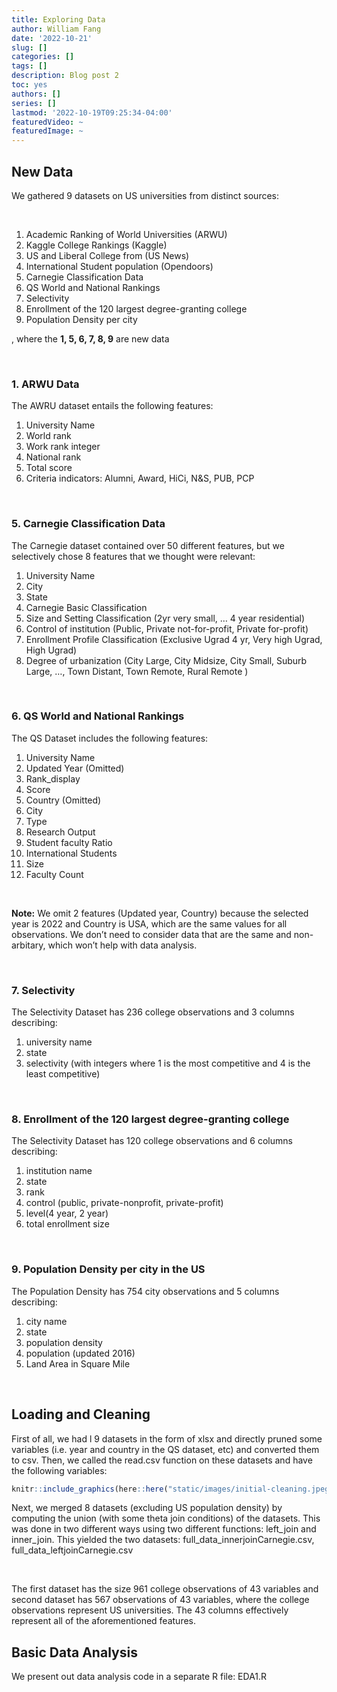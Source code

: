 ```yaml
--- 
title: Exploring Data 
author: William Fang 
date: '2022-10-21' 
slug: [] 
categories: [] 
tags: [] 
description: Blog post 2
toc: yes 
authors: [] 
series: [] 
lastmod: '2022-10-19T09:25:34-04:00' 
featuredVideo: ~ 
featuredImage: ~ 
---
```



## New Data
We gathered 9 datasets on US universities from distinct sources:

<br>

1. Academic Ranking of World Universities (ARWU)
2. Kaggle College Rankings (Kaggle)
3. US and Liberal College from (US News)
4. International Student population (Opendoors)
5. Carnegie Classification Data
6. QS World and National Rankings
7. Selectivity
8. Enrollment of the 120 largest degree-granting college
9. Population Density per city 

, where the **1, 5, 6, 7, 8, 9** are new data


<br>


### 1. ARWU Data
The AWRU dataset entails the following features:

1. University Name
2. World rank
3. Work rank integer
4. National rank
5. Total score
6. Criteria indicators: Alumni, Award, HiCi, N&S, PUB, PCP


<br>


### 5. Carnegie Classification Data
The Carnegie dataset contained over 50 different features, but we selectively chose 8 features that we thought were relevant:

1. University Name 
2. City
3. State
4. Carnegie Basic Classification 
5. Size and Setting Classification (2yr very small, … 4 year residential)
6. Control of institution (Public, Private not-for-profit, Private for-profit)
7. Enrollment Profile Classification (Exclusive Ugrad 4 yr, Very high Ugrad, High Ugrad)
8. Degree of urbanization (City Large, City Midsize, City Small, Suburb Large, …, Town Distant, Town Remote, Rural Remote )


<br>


### 6. QS World and National Rankings
The QS Dataset includes the following features:

1. University Name
2. Updated Year (Omitted)
3. Rank_display
4. Score
5. Country (Omitted)
6. City
7. Type
8. Research Output
9. Student faculty Ratio
10. International Students
11. Size
12. Faculty Count

<br>

**Note:**
We omit 2 features (Updated year, Country) because the selected year is 2022 and Country is USA, which are the same values for all observations. We don’t need to consider data that are the same and non-arbitary, which won’t help with data analysis.


<br>

### 7. Selectivity
The Selectivity Dataset has 236 college observations and 3 columns describing:

1. university name
2. state
3. selectivity (with integers where 1 is the most competitive and 4 is the least competitive)


<br>


### 8. Enrollment of the 120 largest degree-granting college
The Selectivity Dataset has 120 college observations and 6 columns describing:

1. institution name
2. state
3. rank
4. control (public, private-nonprofit, private-profit)
5. level(4 year, 2 year)
6. total enrollment size


<br>


### 9. Population Density per city in the US
The Population Density has 754 city observations and 5 columns describing:

1. city name
2. state
3. population density
4. population (updated 2016)
5. Land Area in Square Mile


<br>


## Loading and Cleaning
First of all, we had l 9 datasets in the form of xlsx and directly pruned some variables (i.e. year and country in the QS dataset, etc) and converted them to csv. Then, we called the read.csv function on these datasets and have the following variables:


```r
knitr::include_graphics(here::here("static/images/initial-cleaning.jpeg"))
```


Next, we merged 8 datasets (excluding US population density) by computing the union (with some theta join conditions) of the datasets. This was done in two different ways using two different functions: left_join and inner_join. This yielded the two datasets: full_data_innerjoinCarnegie.csv, full_data_leftjoinCarnegie.csv

<br>

The first dataset has the size 961 college observations of 43 variables and second dataset has 567 observations of 43 variables, where the college observations represent US universities. The 43 columns effectively represent all of the aforementioned features.


## Basic Data Analysis
We present out data analysis code in a separate R file: EDA1.R




